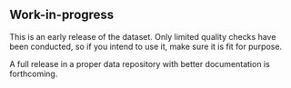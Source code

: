 ::: callout-warning
## Work-in-progress

This is an early release of the dataset. Only limited quality checks have been conducted, so if you intend to use it, make sure it is fit for purpose.

A full release in a proper data repository with better documentation is forthcoming. 
:::
